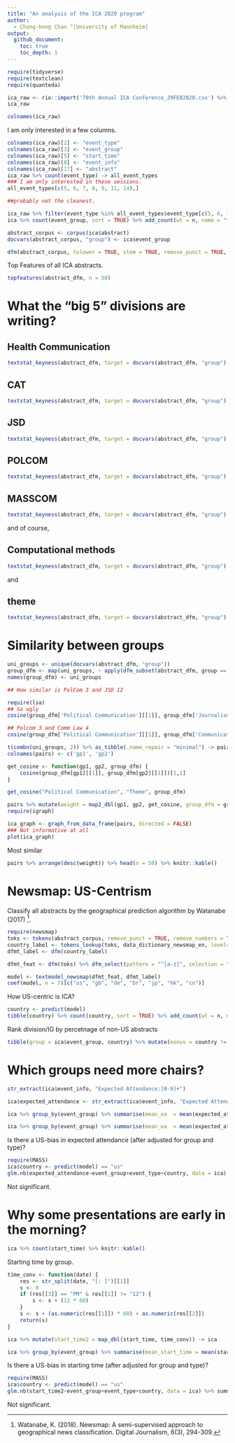 ```yaml
---
title: "An analysis of the ICA 2020 program"
author:
  - Chung-hong Chan ^[University of Mannheim]
output:
  github_document:
    toc: true
    toc_depth: 1
---
```



```r
require(tidyverse)
require(textclean)
require(quanteda)

ica_raw <- rio::import('70th Annual ICA Conference_29FEB2020.csv') %>% as_tibble
ica_raw
```

```r
colnames(ica_raw)
```

I am only interested in a few columns.

```r
colnames(ica_raw)[2] <- "event_type"
colnames(ica_raw)[3] <- "event_group"
colnames(ica_raw)[5] <- "start_time"
colnames(ica_raw)[8] <- "event_info"
colnames(ica_raw)[17] <- "abstract"
ica_raw %>% count(event_type) -> all_event_types
### I am only interested in these sessions.
all_event_types[c(5, 6, 7, 8, 9, 11, 14),]
```

```r
##probably not the cleanest.

ica_raw %>% filter(event_type %in% all_event_types$event_type[c(5, 6, 7, 8, 9, 11, 14)]) %>% mutate(abstract = str_remove(replace_html(abstract), "^Abstracts? ?B?o?d?y?:? ?")) %>% filter(abstract != "") -> ica
ica %>% count(event_group, sort = TRUE) %>% add_count(wt = n, name = "total") %>% mutate(percent = round((n / total) * 100,2)) %>% select(-total) %>% knitr::kable()
```

```r
abstract_corpus <- corpus(ica$abstract)
docvars(abstract_corpus, "group") <- ica$event_group
```

```r
dfm(abstract_corpus, tolower = TRUE, stem = TRUE, remove_punct = TRUE, remove_symbols = TRUE, remove = stopwords('en')) %>% dfm_select("^[A-Za-z]+$", valuetype = 'regex') -> abstract_dfm
```

Top Features of all ICA abstracts.

```r
topfeatures(abstract_dfm, n = 50)
```

# What the "big 5" divisions are writing?

## Health Communication

```r
textstat_keyness(abstract_dfm, target = docvars(abstract_dfm, "group") == "Health Communication") %>% textplot_keyness
```

## CAT

```r
textstat_keyness(abstract_dfm, target = docvars(abstract_dfm, "group") == "Communication and Technology") %>% textplot_keyness
```

## JSD

```r
textstat_keyness(abstract_dfm, target = docvars(abstract_dfm, "group") == "Journalism Studies") %>% textplot_keyness
```

## POLCOM

```r
textstat_keyness(abstract_dfm, target = docvars(abstract_dfm, "group") == "Political Communication") %>% textplot_keyness
```

## MASSCOM

```r
textstat_keyness(abstract_dfm, target = docvars(abstract_dfm, "group") == "Mass Communication") %>% textplot_keyness
```

and of course, 

## Computational methods

```r
textstat_keyness(abstract_dfm, target = docvars(abstract_dfm, "group") == "Computational Methods") %>% textplot_keyness
```

and

## theme

```r
textstat_keyness(abstract_dfm, target = docvars(abstract_dfm, "group") == "Theme") %>% textplot_keyness
```

# Similarity between groups

```r
uni_groups <- unique(docvars(abstract_dfm, "group"))
group_dfm <- map(uni_groups, ~ apply(dfm_subset(abstract_dfm, group == .), 2, sum))
names(group_dfm) <- uni_groups

## How similar is PolCom 3 and JSD 12

require(lsa)
## So ugly
cosine(group_dfm['Political Communication'][[1]], group_dfm['Journalism Studies'][[1]])
```

```r
## Polcom 3 and Comm Law 4
cosine(group_dfm['Political Communication'][[1]], group_dfm['Communication Law and Policy'][[1]])
```

```r
t(combn(uni_groups, 2)) %>% as_tibble(.name_repair = "minimal") -> pairs
colnames(pairs) <- c('gp1', 'gp2')

get_cosine <- function(gp1, gp2, group_dfm) {
    cosine(group_dfm[gp1][[1]], group_dfm[gp2][[1]])[1,1]
}

get_cosine("Political Communication", "Theme", group_dfm)
```

```r
pairs %>% mutate(weight = map2_dbl(gp1, gp2, get_cosine, group_dfm = group_dfm)) -> pairs
require(igraph)

ica_graph <- graph_from_data_frame(pairs, directed = FALSE)
### Not informative at all
plot(ica_graph)
```

Most similar

```r
pairs %>% arrange(desc(weight)) %>% head(n = 50) %>% knitr::kable()
```

# Newsmap: US-Centrism

Classify all abstracts by the geographical prediction algorithm by Watanabe (2017) ^[Watanabe, K. (2018). Newsmap: A semi-supervised approach to geographical news classification. Digital Journalism, 6(3), 294-309.].

```r
require(newsmap)
toks <- tokens(abstract_corpus, remove_punct = TRUE, remove_numbers = TRUE, remove_symbols = TRUE) %>% tokens_tolower %>% tokens_remove(stopwords('english'), valuetype = 'fixed', padding = TRUE)
country_label <- tokens_lookup(toks, data_dictionary_newsmap_en, levels = 3)
dfmt_label <- dfm(country_label)

dfmt_feat <- dfm(toks) %>% dfm_select(pattern = "^[a-z]", selection = "keep", valuetype = "regex")

model <- textmodel_newsmap(dfmt_feat, dfmt_label)
coef(model, n = 7)[c("us", "gb", "de", "br", "jp", "hk", "cn")]
```

How US-centric is ICA?

```r
country <- predict(model)
tibble(country) %>% count(country, sort = TRUE) %>% add_count(wt = n, name = 'totaln') %>% mutate(percent = round((n / totaln) * 100, 2)) %>% select(country, percent) %>% knitr::kable()
```

Rank division/IG by percetnage of non-US abstracts

```r
tibble(group = ica$event_group, country) %>% mutate(nonus = country != "us") %>% group_by(group) %>% summarise(totalnonus = sum(nonus), n = n()) %>% mutate(percent = round((totalnonus / n) * 100)) %>% arrange(desc(percent)) %>% knitr::kable()
```

# Which groups need more chairs?

```r
str_extract(ica$event_info, "Expected Attendance:[0-9]+")
```

```r
ica$expected_attendance <- str_extract(ica$event_info, "Expected Attendance:[0-9]+") %>% str_extract("[0-9]+") %>% as.numeric
```

```r
ica %>% group_by(event_group) %>% summarise(mean_ea  = mean(expected_attendance, na.rm = TRUE), media_ea = median(expected_attendance, na.rm = TRUE)) %>% arrange(desc(mean_ea)) %>% knitr::kable()
```

```r
ica %>% group_by(event_group) %>% summarise(mean_ea  = mean(expected_attendance, na.rm = TRUE), media_ea = median(expected_attendance, na.rm = TRUE)) %>% arrange(desc(mean_ea)) %>% ggplot(aes(x = fct_reorder(event_group, mean_ea), y = mean_ea)) + geom_bar(stat = 'identity') + coord_flip() + xlab("Group") + ylab("Mean expected attendance")
```

Is there a US-bias in expected attendance (after adjusted for group and type)?

```r
require(MASS)
ica$country <- predict(model) == "us"
glm.nb(expected_attendance~event_group+event_type+country, data = ica) %>% summary
```

Not significant.

# Why some presentations are early in the morning?

```r
ica %>% count(start_time) %>% knitr::kable()
```

Starting time by group.

```r

time_conv <- function(date) {
    res <- str_split(date, "[: ]")[[1]]
    s <- 0
    if (res[[3]] == "PM" & res[[1]] != "12") {
        s <- s + (12 * 60)
    }
    s <- s + (as.numeric(res[[1]]) * 60) + as.numeric(res[[2]])
    return(s)
}

ica %>% mutate(start_time2 = map_dbl(start_time, time_conv)) -> ica

ica %>% group_by(event_group) %>% summarise(mean_start_time = mean(start_time2)) %>% arrange(mean_start_time) %>% ggplot(aes(x = fct_reorder(event_group, mean_start_time), y = mean_start_time)) + geom_bar(stat = 'identity') + coord_flip() + xlab("Group") + ylab("Mean starting time")
```

Is there a US-bias in starting time (after adjusted for group and type)?


```r
require(MASS)
ica$country <- predict(model) == "us"
glm.nb(start_time2~event_group+event_type+country, data = ica) %>% summary
```

Not significant.
